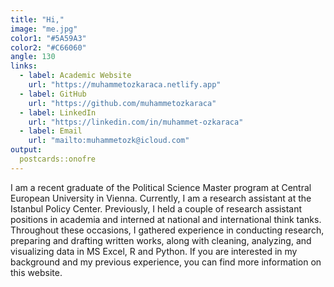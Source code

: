 ```yaml
---
title: "Hi,"
image: "me.jpg"
color1: "#5A59A3"
color2: "#C66060"
angle: 130
links:
  - label: Academic Website
    url: "https://muhammetozkaraca.netlify.app"
  - label: GitHub
    url: "https://github.com/muhammetozkaraca"
  - label: LinkedIn
    url: "https://linkedin.com/in/muhammet-ozkaraca"
  - label: Email
    url: "mailto:muhammetozk@icloud.com"
output:
  postcards::onofre
---
```

 
I am a recent graduate of the Political Science Master program at Central European University in Vienna. Currently, I am a research assistant at the Istanbul Policy Center. Previously, I held a couple of research assistant positions in academia and interned at national and international think tanks. Throughout these occasions, I gathered experience in conducting research, preparing and drafting written works, along with cleaning, analyzing, and visualizing data in MS Excel, R and Python. If you are interested in my background and my previous experience, you can find more information on this website.
